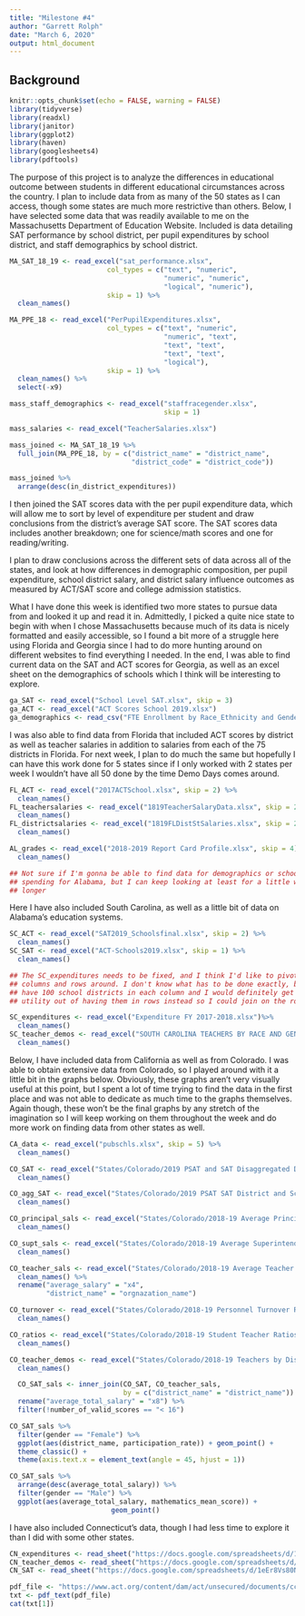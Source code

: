 ```yaml
---
title: "Milestone #4"
author: "Garrett Rolph"
date: "March 6, 2020"
output: html_document
---
```


## Background
```r
knitr::opts_chunk$set(echo = FALSE, warning = FALSE)
library(tidyverse)
library(readxl)
library(janitor)
library(ggplot2)
library(haven)
library(googlesheets4)
library(pdftools)
```
The purpose of this project is to analyze the differences in educational outcome between students in different educational circumstances across the country. I plan to include data from as many of the 50 states as I can access, though some states are much more restrictive than others. Below, I have selected some data that was readily available to me on the Massachusetts Department of Education Website. Included is data detailing SAT performance by school district, per pupil expenditures by school district, and staff demographics by school district. 
```r
MA_SAT_18_19 <- read_excel("sat_performance.xlsx", 
                        col_types = c("text", "numeric",
                                      "numeric", "numeric",
                                      "logical", "numeric"),
                        skip = 1) %>% 
  clean_names() 

MA_PPE_18 <- read_excel("PerPupilExpenditures.xlsx",
                        col_types = c("text", "numeric",
                                      "numeric", "text",
                                      "text", "text",
                                      "text", "text",
                                      "logical"),
                        skip = 1) %>% 
  clean_names() %>% 
  select(-x9)

mass_staff_demographics <- read_excel("staffracegender.xlsx",
                                      skip = 1)

mass_salaries <- read_excel("TeacherSalaries.xlsx")

mass_joined <- MA_SAT_18_19 %>% 
  full_join(MA_PPE_18, by = c("district_name" = "district_name",
                              "district_code" = "district_code"))

mass_joined %>% 
  arrange(desc(in_district_expenditures))
```
I then joined the SAT scores data with the per pupil expenditure data, which will allow me to sort by level of expenditure per student and draw conclusions from the district's average SAT score. The SAT scores data includes another breakdown; one for science/math scores and one for reading/writing.

I plan to draw conclusions across the different sets of data across all of the states, and look at how differences in demographic composition, per pupil expenditure, school district salary, and district salary influence outcomes as measured by ACT/SAT score and college admission statistics. 

What I have done this week is identified two more states to pursue data from and looked it up and read it in. Admittedly, I picked a quite nice state to begin with when I chose Massachusetts because much of its data is nicely formatted and easily accessible, so I found a bit more of a struggle here using Florida and Georgia since I had to do more hunting around on different websites to find everything I needed. In the end, I was able to find current data on the SAT and ACT scores for Georgia, as well as an excel sheet on the demographics of schools which I think will be interesting to explore. 

```r
ga_SAT <- read_excel("School Level SAT.xlsx", skip = 3)
ga_ACT <- read_excel("ACT Scores School 2019.xlsx")
ga_demographics <- read_csv("FTE Enrollment by Race_Ethnicity and Gender Fiscal Year2020-1 Data Report.csv", skip = 3)
```

I was also able to find data from Florida that included ACT scores by district as well as teacher salaries in addition to salaries from each of the 75 districts in Florida. For next week, I plan to do much the same but hopefully I can have this work done for 5 states since if I only worked with 2 states per week I wouldn't have all 50 done by the time Demo Days comes around. 

```r
FL_ACT <- read_excel("2017ACTSchool.xlsx", skip = 2) %>% 
  clean_names()
FL_teachersalaries <- read_excel("1819TeacherSalaryData.xlsx", skip = 2) %>% 
  clean_names()
FL_districtsalaries <- read_excel("1819FLDistStSalaries.xlsx", skip = 2) %>% 
  clean_names()
```

```r
AL_grades <- read_excel("2018-2019 Report Card Profile.xlsx", skip = 4) %>% 
  clean_names()

## Not sure if I'm gonna be able to find data for demographics or school
## spending for Alabama, but I can keep looking at least for a little while
## longer
```

Here I have also included South Carolina, as well as a little bit of data on Alabama's education systems. 

```r
SC_ACT <- read_excel("SAT2019_Schoolsfinal.xlsx", skip = 2) %>% 
  clean_names()
SC_SAT <- read_excel("ACT-Schools2019.xlsx", skip = 1) %>% 
  clean_names()

## The SC_expenditures needs to be fixed, and I think I'd like to pivot the
## columns and rows around. I don't know what has to be done exactly, but they
## have 100 school districts in each column and I would definitely get more
## utility out of having them in rows instead so I could join on the rows.

SC_expenditures <- read_excel("Expenditure FY 2017-2018.xlsx")%>% 
  clean_names()
SC_teacher_demos <- read_excel("SOUTH CAROLINA TEACHERS BY RACE AND GENDER 2015-16.xlsx")  %>% 
  clean_names()
```

Below, I have included data from California as well as from Colorado. I was able to obtain extensive data from Colorado, so I played around with it a little bit in the graphs below. Obviously, these graphs aren't very visually useful at this point, but I spent a lot of time trying to find the data in the first place and was not able to dedicate as much time to the graphs themselves. Again though, these won't be the final graphs by any stretch of the imagination so I will keep working on them throughout the week and do more work on finding data from other states as well.

```r
CA_data <- read_excel("pubschls.xlsx", skip = 5) %>% 
  clean_names()
```

```r
CO_SAT <- read_excel("States/Colorado/2019 PSAT and SAT Disaggregated District and School Achievement Results.xlsx", skip = 10) %>% 
  clean_names()

CO_agg_SAT <- read_excel("States/Colorado/2019 PSAT SAT District and School Achievement Results.xlsx", skip = 10) %>% 
  clean_names()

CO_principal_sals <- read_excel("States/Colorado/2018-19 Average Principal and Asst Principal Salary by District.xlsx", skip = 3) %>% 
  clean_names() 

CO_supt_sals <- read_excel("States/Colorado/2018-19 Average Superintendent Salary by District.xlsx", skip = 3) %>% 
  clean_names()

CO_teacher_sals <- read_excel("States/Colorado/2018-19 Average Teacher Salary by District.xlsx", skip = 3) %>% 
  clean_names() %>% 
  rename("average_salary" = "x4",
         "district_name" = "orgnazation_name")

CO_turnover <- read_excel("States/Colorado/2018-19 Personnel Turnover Rate by District and Position Categories.xlsx", skip = 3) %>% 
  clean_names()

CO_ratios <- read_excel("States/Colorado/2018-19 Student Teacher Ratios.xlsx", skip = 2) %>% 
  clean_names() 

CO_teacher_demos <- read_excel("States/Colorado/2018-19 Teachers by District, Race and Gender.xlsx", skip = 3) %>% 
  clean_names() 
```

```r
  CO_SAT_sals <- inner_join(CO_SAT, CO_teacher_sals, 
                            by = c("district_name" = "district_name")) %>% 
  rename("average_total_salary" = "x8") %>% 
  filter(!number_of_valid_scores == "< 16")
```

```r
CO_SAT_sals %>%
  filter(gender == "Female") %>% 
  ggplot(aes(district_name, participation_rate)) + geom_point() +
  theme_classic() +
  theme(axis.text.x = element_text(angle = 45, hjust = 1))
```

```r
CO_SAT_sals %>% 
  arrange(desc(average_total_salary)) %>% 
  filter(gender == "Male") %>% 
  ggplot(aes(average_total_salary, mathematics_mean_score)) +
                         geom_point()
```
I have also included Connecticut's data, though I had less time to explore it than I did with some other states.
```r
CN_expenditures <- read_sheet("https://docs.google.com/spreadsheets/d/12Hy7Wqal4eh8iaDBaxkWGonB1qiG6rbp0ClFstD4QZw/edit#gid=0", skip = 1) 
CN_teacher_demos <- read_sheet("https://docs.google.com/spreadsheets/d/1hqd_BlUnN_iimltVFJhQqzvUJ58vcGnv8rdpZcdbZ40/edit#gid=0", skip = 1)
CN_SAT <- read_sheet("https://docs.google.com/spreadsheets/d/1eEr8Vs80NQBzHORBG7n1kiQEAxMjnu0jdlY-AuJ9UUs/edit#gid=0", skip = 2)
```

```r
pdf_file <- "https://www.act.org/content/dam/act/unsecured/documents/cccr2017/ACT_2017-Average_Scores_by_State.pdf"
txt <- pdf_text(pdf_file)
cat(txt[1])
```

